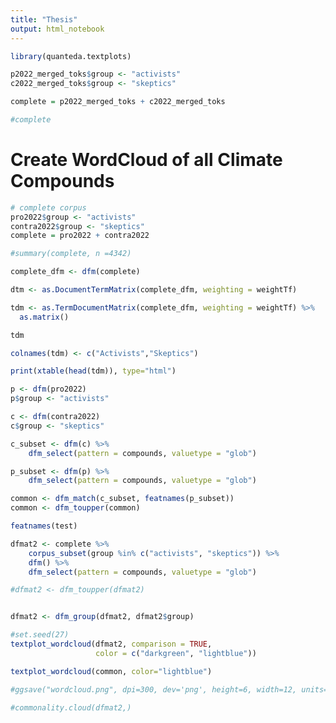 ```yaml
---
title: "Thesis"
output: html_notebook
---
```


```r
library(quanteda.textplots)
```

```r
p2022_merged_toks$group <- "activists"
c2022_merged_toks$group <- "skeptics"

complete = p2022_merged_toks + c2022_merged_toks
```

```r
#complete
```


# Create WordCloud of all Climate Compounds

```r
# complete corpus 
pro2022$group <- "activists"
contra2022$group <- "skeptics"
complete = pro2022 + contra2022

#summary(complete, n =4342)
```

```r
complete_dfm <- dfm(complete)
```
```r
dtm <- as.DocumentTermMatrix(complete_dfm, weighting = weightTf)
```
```r
tdm <- as.TermDocumentMatrix(complete_dfm, weighting = weightTf) %>%
  as.matrix()

tdm

colnames(tdm) <- c("Activists","Skeptics")

print(xtable(head(tdm)), type="html")
```


```r
p <- dfm(pro2022)
p$group <- "activists"

c <- dfm(contra2022)
c$group <- "skeptics"

c_subset <- dfm(c) %>%
    dfm_select(pattern = compounds, valuetype = "glob")

p_subset <- dfm(p) %>%
    dfm_select(pattern = compounds, valuetype = "glob")

common <- dfm_match(c_subset, featnames(p_subset))
common <- dfm_toupper(common)
```

```r
featnames(test)
```


```r
dfmat2 <- complete %>%
    corpus_subset(group %in% c("activists", "skeptics")) %>%
    dfm() %>%
    dfm_select(pattern = compounds, valuetype = "glob")

#dfmat2 <- dfm_toupper(dfmat2)


dfmat2 <- dfm_group(dfmat2, dfmat2$group)

#set.seed(27)
textplot_wordcloud(dfmat2, comparison = TRUE,
                   color = c("darkgreen", "lightblue"))

textplot_wordcloud(common, color="lightblue")

#ggsave("wordcloud.png", dpi=300, dev='png', height=6, width=12, units="in")

#commonality.cloud(dfmat2,)
```




